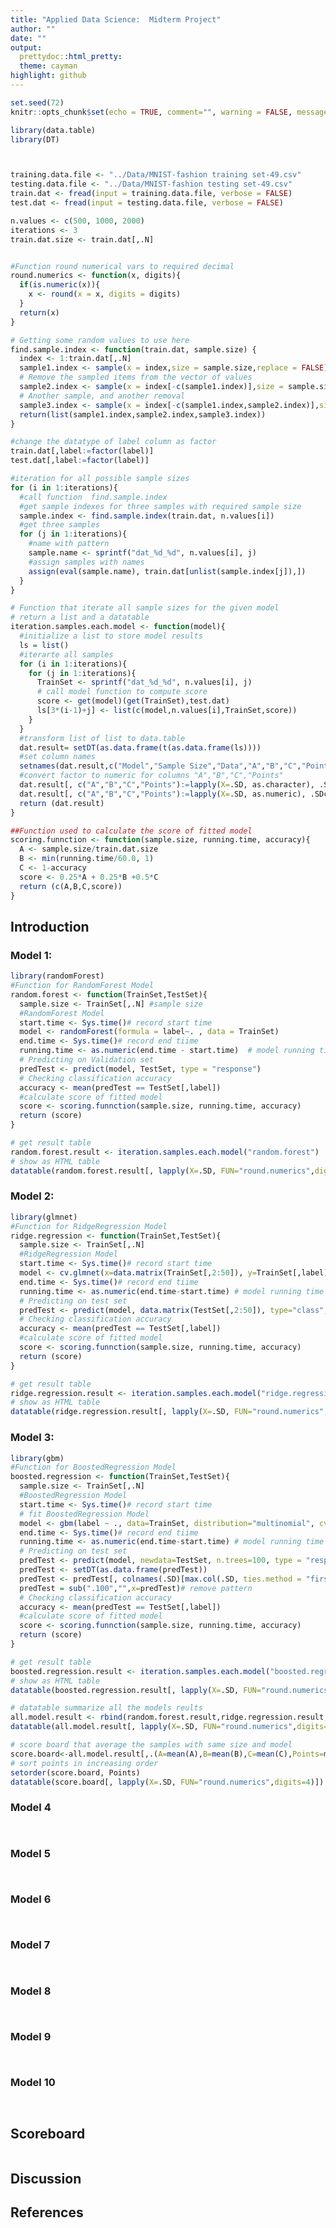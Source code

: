 ```yaml
---
title: "Applied Data Science:  Midterm Project"
author: ""
date: ""
output:
  prettydoc::html_pretty:
  theme: cayman
highlight: github
---
```


```r
set.seed(72)
knitr::opts_chunk$set(echo = TRUE, comment="", warning = FALSE, message = FALSE, tidy.opts=list(width.cutoff=55))
```

```r
library(data.table)
library(DT)
```

```r

```

```r

```



```r
training.data.file <- "../Data/MNIST-fashion training set-49.csv"
testing.data.file <- "../Data/MNIST-fashion testing set-49.csv"
train.dat <- fread(input = training.data.file, verbose = FALSE)
test.dat <- fread(input = testing.data.file, verbose = FALSE)
```

```r
n.values <- c(500, 1000, 2000)
iterations <- 3
train.dat.size <- train.dat[,.N]
```

```r


```

```r
#Function round numerical vars to required decimal
round.numerics <- function(x, digits){
  if(is.numeric(x)){
    x <- round(x = x, digits = digits)
  }
  return(x)
}
```


```r
# Getting some random values to use here
find.sample.index <- function(train.dat, sample.size) {
  index <- 1:train.dat[,.N]
  sample1.index <- sample(x = index,size = sample.size,replace = FALSE)
  # Remove the sampled items from the vector of values
  sample2.index <- sample(x = index[-c(sample1.index)],size = sample.size,replace = FALSE)
  # Another sample, and another removal
  sample3.index <- sample(x = index[-c(sample1.index,sample2.index)],size = sample.size,replace = FALSE)
  return(list(sample1.index,sample2.index,sample3.index))
}

#change the datatype of label column as factor
train.dat[,label:=factor(label)]
test.dat[,label:=factor(label)]

#iteration for all possible sample sizes
for (i in 1:iterations){
  #call function  find.sample.index
  #get sample indexes for three samples with required sample size
  sample.index <- find.sample.index(train.dat, n.values[i])
  #get three samples
  for (j in 1:iterations){
    #name with pattern
    sample.name <- sprintf("dat_%d_%d", n.values[i], j)
    #assign samples with names
    assign(eval(sample.name), train.dat[unlist(sample.index[j]),])
  }
}
```



```r
# Function that iterate all sample sizes for the given model
# return a list and a datatable
iteration.samples.each.model <- function(model){
  #initialize a list to store model results
  ls = list()
  #iterarte all samples
  for (i in 1:iterations){
    for (j in 1:iterations){
      TrainSet <- sprintf("dat_%d_%d", n.values[i], j)
      # call model function to compute score
      score <- get(model)(get(TrainSet),test.dat)
      ls[3*(i-1)+j] <- list(c(model,n.values[i],TrainSet,score))
    }
  }
  #transform list of list to data.table
  dat.result= setDT(as.data.frame(t(as.data.frame(ls))))
  #set column names
  setnames(dat.result,c("Model","Sample Size","Data","A","B","C","Points"))
  #convert factor to numeric for columns "A","B","C","Points"
  dat.result[, c("A","B","C","Points"):=lapply(X=.SD, as.character), .SDcols=c("A","B","C","Points")]
  dat.result[, c("A","B","C","Points"):=lapply(X=.SD, as.numeric), .SDcols=c("A","B","C","Points")]
  return (dat.result)
}


```

```r
##Function used to calculate the score of fitted model
scoring.funnction <- function(sample.size, running.time, accuracy){
  A <- sample.size/train.dat.size
  B <- min(running.time/60.0, 1)
  C <- 1-accuracy
  score <- 0.25*A + 0.25*B +0.5*C
  return (c(A,B,C,score))
}

```



## Introduction


### Model 1:  

```r
library(randomForest)
#Function for RandomForest Model
random.forest <- function(TrainSet,TestSet){
  sample.size <- TrainSet[,.N] #sample size
  #RandomForest Model
  start.time <- Sys.time()# record start time
  model <- randomForest(formula = label~. , data = TrainSet)
  end.time <- Sys.time()# record end tiime
  running.time <- as.numeric(end.time - start.time)  # model running time
  # Predicting on Validation set
  predTest <- predict(model, TestSet, type = "response")
  # Checking classification accuracy
  accuracy <- mean(predTest == TestSet[,label])
  #calculate score of fitted model
  score <- scoring.funnction(sample.size, running.time, accuracy)
  return (score)
}

```

```r
# get result table
random.forest.result <- iteration.samples.each.model("random.forest")
# show as HTML table
datatable(random.forest.result[, lapply(X=.SD, FUN="round.numerics",digits=4)])

```

### Model 2:  


```r
library(glmnet)
#Function for RidgeRegression Model
ridge.regression <- function(TrainSet,TestSet){
  sample.size <- TrainSet[,.N]
  #RidgeRegression Model
  start.time <- Sys.time()# record start time
  model <- cv.glmnet(x=data.matrix(TrainSet[,2:50]), y=TrainSet[,label], alpha=0,type.measure = "class",family="multinomial")
  end.time <- Sys.time()# record end tiime
  running.time <- as.numeric(end.time-start.time) # model running time
  # Predicting on test set
  predTest <- predict(model, data.matrix(TestSet[,2:50]), type="class", s="lambda.min")
  # Checking classification accuracy
  accuracy <- mean(predTest == TestSet[,label]) 
  #calculate score of fitted model
  score <- scoring.funnction(sample.size, running.time, accuracy)
  return (score)
}
```

```r
# get result table
ridge.regression.result <- iteration.samples.each.model("ridge.regression")
# show as HTML table
datatable(ridge.regression.result[, lapply(X=.SD, FUN="round.numerics",digits=4)])
```

### Model 3:  


```r
library(gbm)
#Function for BoostedRegression Model
boosted.regression <- function(TrainSet,TestSet){
  sample.size <- TrainSet[,.N]
  #BoostedRegression Model
  start.time <- Sys.time()# record start time
  # fit BoostedRegression Model
  model <- gbm(label ~ ., data=TrainSet, distribution="multinomial", cv.folds=5)  
  end.time <- Sys.time()# record end tiime
  running.time <- as.numeric(end.time-start.time) # model running time
  # Predicting on test set
  predTest <- predict(model, newdata=TestSet, n.trees=100, type = "response")
  predTest <- setDT(as.data.frame(predTest))
  predTest <- predTest[, colnames(.SD)[max.col(.SD, ties.method = "first")]]
  predTest = sub(".100","",x=predTest)# remove pattern
  # Checking classification accuracy
  accuracy <- mean(predTest == TestSet[,label]) 
  #calculate score of fitted model
  score <- scoring.funnction(sample.size, running.time, accuracy)
  return (score)
}
```

```r
# get result table
boosted.regression.result <- iteration.samples.each.model("boosted.regression")
# show as HTML table
datatable(boosted.regression.result[, lapply(X=.SD, FUN="round.numerics",digits=4)])
```
```r
# datatable summarize all the models reults
all.model.result <- rbind(random.forest.result,ridge.regression.result,boosted.regression.result)
datatable(all.model.result[, lapply(X=.SD, FUN="round.numerics",digits=4)])
```

```r
# score board that average the samples with same size and model
score.board<-all.model.result[,.(A=mean(A),B=mean(B),C=mean(C),Points=mean(Points)),by=c("Model","Sample Size")]
# sort points in increasing order
setorder(score.board, Points)
datatable(score.board[, lapply(X=.SD, FUN="round.numerics",digits=4)])
```

### Model 4


```r

```

```r

```

### Model 5


```r

```

```r

```

### Model 6


```r

```

```r

```

### Model 7


```r

```

```r

```

### Model 8


```r

```

```r

```

### Model 9


```r

```

```r

```

### Model 10


```r

```

```r

```

## Scoreboard

```r

```

## Discussion


## References


